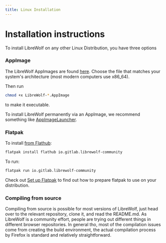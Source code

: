 ```yaml
---
title: Linux Installation
---
```



# Installation instructions

<ChangeOs />

To install LibreWolf on any other Linux Distribution, you have three options

### AppImage

The LibreWolf AppImages are found [here](https://gitlab.com/librewolf-community/browser/appimage/-/releases).
Choose the file that matches your system's architecture (most modern computers use x86_64).

Then run

```bash
chmod +x LibreWolf-*.AppImage
```

to make it executable.

To install LibreWolf permanently via an AppImage,
we recommend something like [AppImageLauncher](https://github.com/TheAssassin/AppImageLauncher).

### Flatpak

To install [from Flathub](https://flathub.org/apps/details/io.gitlab.librewolf-community):

```bash
flatpak install flathub io.gitlab.librewolf-community
```

To run:

```bash
flatpak run io.gitlab.librewolf-community
```

Check out [Set up Flatpak](https://www.flatpak.org/setup/) to find out how to prepare flatpak to use on your distribution.

### Compiling from source

Compiling from source is possible for most versions of LibreWolf,
just head over to the relevant repository, clone it, and read the
README.md. As LibreWolf is a community effort, people are trying
out different things in different browser repositories. In general
tho, most of the compilation issues come from creating the build
environment, the actual compilation process by Firefox is standard
and relatively straightforward.
